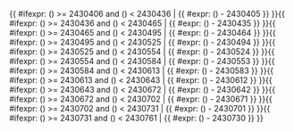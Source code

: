 <includeonly>{{ #ifexpr: ({{{1}}}) >= 2430406 and ({{{1}}}) < 2430436 | {{ #expr: ({{{1}}}) - 2430405 }} }}{{ #ifexpr: ({{{1}}}) >= 2430436 and ({{{1}}}) < 2430465 | {{ #expr: ({{{1}}}) - 2430435 }} }}{{ #ifexpr: ({{{1}}}) >= 2430465 and ({{{1}}}) < 2430495 | {{ #expr: ({{{1}}}) - 2430464 }} }}{{ #ifexpr: ({{{1}}}) >= 2430495 and ({{{1}}}) < 2430525 | {{ #expr: ({{{1}}}) - 2430494 }} }}{{ #ifexpr: ({{{1}}}) >= 2430525 and ({{{1}}}) < 2430554 | {{ #expr: ({{{1}}}) - 2430524 }} }}{{ #ifexpr: ({{{1}}}) >= 2430554 and ({{{1}}}) < 2430584 | {{ #expr: ({{{1}}}) - 2430553 }} }}{{ #ifexpr: ({{{1}}}) >= 2430584 and ({{{1}}}) < 2430613 | {{ #expr: ({{{1}}}) - 2430583 }} }}{{ #ifexpr: ({{{1}}}) >= 2430613 and ({{{1}}}) < 2430643 | {{ #expr: ({{{1}}}) - 2430612 }} }}{{ #ifexpr: ({{{1}}}) >= 2430643 and ({{{1}}}) < 2430672 | {{ #expr: ({{{1}}}) - 2430642 }} }}{{ #ifexpr: ({{{1}}}) >= 2430672 and ({{{1}}}) < 2430702 | {{ #expr: ({{{1}}}) - 2430671 }} }}{{ #ifexpr: ({{{1}}}) >= 2430702 and ({{{1}}}) < 2430731 | {{ #expr: ({{{1}}}) - 2430701 }} }}{{ #ifexpr: ({{{1}}}) >= 2430731 and ({{{1}}}) < 2430761 | {{ #expr: ({{{1}}}) - 2430730 }} }}</includeonly><noinclude>{{Chinese calendar/doc}}

[[Category:中國農曆模板|{{PAGENAME}}]]

</noinclude>